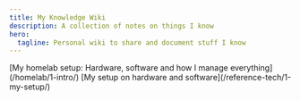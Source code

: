 ```yaml
---
title: My Knowledge Wiki
description: A collection of notes on things I know
hero:
  tagline: Personal wiki to share and document stuff I know
---
```



<CardGrid stagger>
  <Card title="Homelab" icon="rocket">
    [My homelab setup: Hardware, software and how I manage
    everything](/homelab/1-intro/)
  </Card>
  <Card title="My personal setup" icon="laptop">
    [My setup on hardware and software](/reference-tech/1-my-setup/)
  </Card>
</CardGrid>
